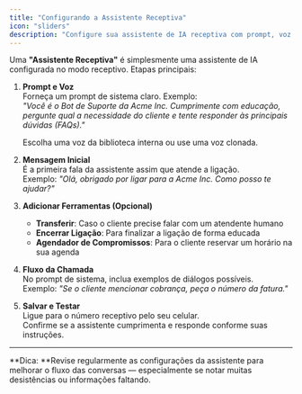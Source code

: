 ```yaml
---
title: "Configurando a Assistente Receptiva"
icon: "sliders"
description: "Configure sua assistente de IA receptiva com prompt, voz e ferramentas para atender chamadas recebidas"
---
```


Uma **"Assistente Receptiva"** é simplesmente uma assistente de IA configurada no modo receptivo. Etapas principais:

1. **Prompt e Voz**\
   Forneça um prompt de sistema claro. Exemplo:\
   _"Você é o Bot de Suporte da Acme Inc. Cumprimente com educação, pergunte qual a necessidade do cliente e tente responder às principais dúvidas (FAQs)."_

   Escolha uma voz da biblioteca interna ou use uma voz clonada.
2. **Mensagem Inicial**\
   É a primeira fala da assistente assim que atende a ligação.\
   Exemplo: _"Olá, obrigado por ligar para a Acme Inc. Como posso te ajudar?"_
3. **Adicionar Ferramentas (Opcional)**
   - **Transferir**: Caso o cliente precise falar com um atendente humano
   - **Encerrar Ligação**: Para finalizar a ligação de forma educada
   - **Agendador de Compromissos**: Para o cliente reservar um horário na sua agenda
4. **Fluxo da Chamada**\
   No prompt de sistema, inclua exemplos de diálogos possíveis.\
   Exemplo: _"Se o cliente mencionar cobrança, peça o número da fatura."_
5. **Salvar e Testar**\
   Ligue para o número receptivo pelo seu celular.\
   Confirme se a assistente cumprimenta e responde conforme suas instruções.

---

**Dica: **Revise regularmente as configurações da assistente para melhorar o fluxo das conversas — especialmente se notar muitas desistências ou informações faltando.